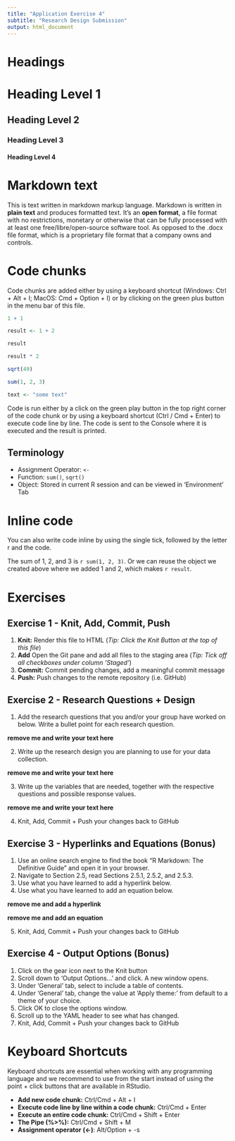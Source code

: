 ```yaml
---
title: "Application Exercise 4"
subtitle: "Research Design Submission" 
output: html_document
---
```


# Headings

# Heading Level 1

## Heading Level 2

### Heading Level 3

#### Heading Level 4

# Markdown text

This is text written in markdown markup language. Markdown is written in **plain text** and produces formatted text. It's an **open format**, a file format with no restrictions, monetary or otherwise that can be fully processed with at least one free/libre/open-source software tool. As opposed to the .docx file format, which is a proprietary file format that a company owns and controls.

# Code chunks

Code chunks are added either by using a keyboard shortcut (Windows: Ctrl + Alt + I; MacOS: Cmd + Option + I) or by clicking on the green plus button in the menu bar of this file. 

```r

1 + 1

result <- 1 + 2

result

result * 2

sqrt(49)

sum(1, 2, 3)

text <- "some text"


```

Code is run either by a click on the green play button in the top right corner of the code chunk or by using a keyboard shortcut (Ctrl / Cmd + Enter) to execute code line by line. The code is sent to the Console where it is executed and the result is printed.

## Terminology

- Assignment Operator: `<-`
- Function: `sum()`, `sqrt()`
- Object: Stored in current R session and can be viewed in 'Environment' Tab

# Inline code

You can also write code inline by using the single tick, followed by the letter r and the code. 

The sum of 1, 2, and 3 is `r sum(1, 2, 3)`. Or we can reuse the object we created above where we added 1 and 2, which makes `r result`. 

# Exercises

## Exercise 1 - Knit, Add, Commit, Push

1. **Knit:** Render this file to HTML (*Tip: Click the Knit Button at the top of this file*)
2. **Add** Open the Git pane and add all files to the staging area (*Tip: Tick off all checkboxes under column 'Staged'*)
3. **Commit:** Commit pending changes, add a meaningful commit message 
4. **Push:** Push changes to the remote repository (i.e. GitHub)

## Exercise 2 - Research Questions + Design

1. Add the research questions that you and/or your group have worked on below. Write a bullet point for each research question.

**remove me and write your text here**

2. Write up the research design you are planning to use for your data collection.

**remove me and write your text here**

3. Write up the variables that are needed, together with the respective questions and possible response values.

**remove me and write your text here**

4. Knit, Add, Commit + Push your changes back to GitHub

## Exercise 3 - Hyperlinks and Equations (**Bonus**)

1. Use an online search engine to find the book "R Markdown: The Definitive Guide" and open it in your browser. 
2. Navigate to Section 2.5, read Sections 2.5.1, 2.5.2, and 2.5.3.
3. Use what you have learned to add a hyperlink below.
4. Use what you have learned to add an equation below.

**remove me and add a hyperlink**

**remove me and add an equation**

5. Knit, Add, Commit + Push your changes back to GitHub

## Exercise 4 - Output Options (**Bonus**)

1. Click on the gear icon next to the Knit button
2. Scroll down to 'Output Options...' and click. A new window opens.
3. Under 'General' tab, select to include a table of contents. 
4. Under 'General' tab, change the value at 'Apply theme:' from default to a theme of your choice.
5. Click OK to close the options window.
6. Scroll up to the YAML header to see what has changed.
7. Knit, Add, Commit + Push your changes back to GitHub

# Keyboard Shortcuts

Keyboard shortcuts are essential when working with any programming language and we recommend to use from the start instead of using the point + click buttons that are available in RStudio. 

- **Add new code chunk:** Ctrl/Cmd + Alt + I
- **Execute code line by line within a code chunk:** Ctrl/Cmd + Enter
- **Execute an entire code chunk:** Ctrl/Cmd + Shift + Enter
- **The Pipe (%>%):** Ctrl/Cmd + Shift + M
- **Assignment operator (<-)**: Alt/Option + -s


